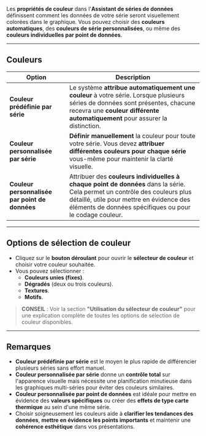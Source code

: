 Les **propriétés de couleur** dans l'**Assistant de séries de données** définissent comment les données de votre série seront visuellement colorées dans le graphique. Vous pouvez choisir des **couleurs automatiques**, des **couleurs de série personnalisées**, ou même des **couleurs individuelles par point de données**.

***

## **Couleurs**

| **Option**                                     | **Description**                                                                                                                                                                                                                    |
| ---------------------------------------------- | ---------------------------------------------------------------------------------------------------------------------------------------------------------------------------------------------------------------------------------- |
| **Couleur prédéfinie par série**               | Le système **attribue automatiquement une couleur** à votre série. Lorsque plusieurs séries de données sont présentes, chacune recevra une **couleur différente automatiquement** pour assurer la distinction.                     |
| **Couleur personnalisée par série**            | **Définir manuellement** la couleur pour toute votre série. Vous devez **attribuer différentes couleurs pour chaque série** vous-même pour maintenir la clarté visuelle.                                                           |
| **Couleur personnalisée par point de données** | Attribuer des **couleurs individuelles à chaque point de données** dans la série. Cela permet un contrôle des couleurs plus détaillé, utile pour mettre en évidence des éléments de données spécifiques ou pour le codage couleur. |

***

## **Options de sélection de couleur**

* Cliquez sur le **bouton déroulant** pour ouvrir le **sélecteur de couleur** et choisir votre couleur souhaitée.
* Vous pouvez sélectionner :
  * **Couleurs unies (fixes)**.
  * **Dégradés** (deux ou trois couleurs).
  * **Textures**.
  * **Motifs**.

> **CONSEIL** : Voir la section **"Utilisation du sélecteur de couleur"** pour une explication complète de toutes les options de sélection de couleur disponibles.

***

## **Remarques**

* **Couleur prédéfinie par série** est le moyen le plus rapide de différencier plusieurs séries sans effort manuel.
* **Couleur personnalisée par série** donne un **contrôle total** sur l'apparence visuelle mais nécessite une planification minutieuse dans les graphiques multi-séries pour éviter des couleurs similaires.
* **Couleur personnalisée par point de données** est idéale pour mettre en évidence des **valeurs spécifiques** ou créer des **effets de type carte thermique** au sein d'une même série.
* Choisir soigneusement les couleurs aide à **clarifier les tendances des données**, **mettre en évidence les points importants** et maintenir une **cohérence esthétique** dans vos présentations.

